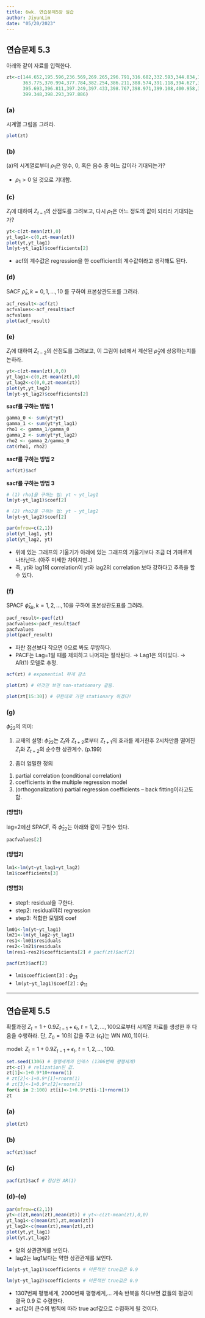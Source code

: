 ```yaml
---
title: 6wk. 연습문제5장 실습
author: JiyunLim
date: "05/20/2023"
---
```


## 연습문제 5.3 
아래와 같이 자료를 입력한다. 
```r
zt<-c(144.652,195.596,236.569,269.265,296.791,316.682,332.593,344.834,356.644,
      363.775,370.994,377.784,382.254,386.211,388.574,391.118,394.627,395.785,
      395.693,396.811,397.249,397.433,398.767,398.971,399.108,400.958,398.660,
      399.348,398.293,397.886)
```

### (a) 
시계열 그림을 그려라.
```r
plot(zt)
```

### (b) 
(a)의 시계열로부터 $\rho_1$은 양수, $0$, 혹은 음수 중 어느 값이라 기대되는가?

- $\rho_1>0$ 일 것으로 기대함. 


### (c)
$Z_t$에 대하여 $Z_{t-1}$의 산점도를 그려보고, 다시 $\rho_1$은 어느 정도의 값이 되리라 기대되는가?
```r
yt<-c(zt-mean(zt),0)
yt_lag1<-c(0,zt-mean(zt))
plot(yt,yt_lag1)
lm(yt~yt_lag1)$coefficients[2]
```
- acf의 계수값은 regression을 한 coefficient의 계수값이라고 생각해도 된다.

### (d)
SACF $\hat{\rho}_k,k=0,1,\dots,10$ 를 구하여 표본상관도표를 그려라.
```r
acf_result<-acf(zt)
acfvalues<-acf_result$acf
acfvalues
plot(acf_result)
```

### (e)
$Z_t$에 대하여 $Z_{t-2}$의 산점도를 그려보고, 이 그림이 (d)에서 계산된 $\hat{\rho}_2$에 상응하는지를 논하라.
```r
yt<-c(zt-mean(zt),0,0)
yt_lag1<-c(0,zt-mean(zt),0)
yt_lag2<-c(0,0,zt-mean(zt))
plot(yt,yt_lag2)
lm(yt~yt_lag2)$coefficients[2]
```
**sacf를 구하는 방법 1**
```r
gamma_0 <- sum(yt*yt)
gamma_1 <- sum(yt*yt_lag1)
rho1 <- gamma_1/gamma_0
gamma_2 <- sum(yt*yt_lag2)
rho2 <- gamma_2/gamma_0
cat(rho1, rho2)
```
**sacf를 구하는 방법 2**
```r
acf(zt)$acf
```
**sacf를 구하는 방법 3**
```r
# (1) rho1을 구하는 법: yt ~ yt_lag1
lm(yt~yt_lag1)$coef[2]

# (2) rho2을 구하는 법: yt ~ yt_lag2
lm(yt~yt_lag2)$coef[2]
```

```r
par(mfrow=c(2,1))
plot(yt_lag1, yt)
plot(yt_lag2, yt)
```
- 위에 있는 그래프의 기울기가 아래에 있는 그래프의 기울기보다 조금 더 가파르게 나타난다. (아주 미세한 차이지만..)
- 즉, yt와 lag1의 correlation이 yt와 lag2의 correlation 보다 강하다고 추측을 할 수 있다.


### (f)
SPACF $\hat{\phi}_{kk},k=1,2,\dots,10$을 구하여 표본상관도표를 그려라.
```r
pacf_result<-pacf(zt)
pacfvalues<-pacf_result$acf
pacfvalues
plot(pacf_result)
```
- 파란 점선보다 작으면 $0$으로 봐도 무방하다.
- PACF는 Lag=1일 때를 제외하고 나머지는 절삭된다. $\to$  Lag1은 의미있다. $\to$ AR(1) 모델로 추정.

```r
acf(zt) # exponential 하게 감소
```
```r
plot(zt) # 이것만 보면 non-stationary 같음.
```
```r
plot(zt[15:30]) # 무한대로 가면 stationary 하겠다!
```

### (g)
$\hat{\phi}_{22}$의 의미: 

1. 교재의 설명: $\hat{\phi}_{22}$는 $Z_t$와 $Z_{t+2}$로부터 $Z_{t+1}$의 효과를 제거한후 2시차만큼 떨어진 $Z_t$와 $Z_{t+2}$의 순수한 상관계수. (p.199)

2. 좀더 엄밀한 정의 
(1) partial correlation (conditional correlation) 
(2) coefficients in the multiple regression model 
(3) (orthogonalization) partial regression coefficients -- back fitting이라고도 함.

#### (방법1) 
lag=2에선 SPACF, 즉 $\hat{\phi}_{22}$는 아래와 같이 구할수 있다. 
```r
pacfvalues[2]
```
#### (방법2) 
```r
lm1<-lm(yt~yt_lag1+yt_lag2)
lm1$coefficients[3]
```
#### (방법3) 
- step1: residual을 구한다.
- step2: residual끼리 regression
- step3: 적합한 모델의 coef
```r
lm01<-lm(yt~yt_lag1)
lm21<-lm(yt_lag2~yt_lag1)
res1<-lm01$residuals
res2<-lm21$residuals
lm(res1~res2)$coefficients[2] # pacf(zt)$acf[2]
```

```r
pacf(zt)$acf[2]
```

:::{.callout-note}
- `lm1$coefficient[3]` : $\phi_{21}$
- `lm(yt~yt_lag1)$coef[2]` : $\phi_{11}$
:::


--- 

## 연습문제 5.5
확률과정 $Z_t=1+0.9Z_{t-1}+\epsilon_t$, $t=1,2,\dots,100$으로부터 시계열 자료를 생성한 후 다음을 수행하라. 단, $Z_0=10$의 값을 주고 $\{\epsilon_t\}$는 $\text{WN}$ $N(0,1)$이다.


model: $Z_t=1+0.9Z_{t-1}+\epsilon_t$, $t=1,2,\dots,100$. 
```r
set.seed(1306) # 평행세계의 인덱스 (1306번째 평행세계)
zt<-c() # relization된 값.
zt[1]<-1+0.9*10+rnorm(1)
# zt[2]<-1+0.9*[1]+rnorm(1)
# zt[3]<-1+0.9*z[2]+rnorm(1)
for(i in 2:100) zt[i]<-1+0.9*zt[i-1]+rnorm(1)
zt
```
### (a) 
```r
plot(zt)
```
### (b)
```r
acf(zt)$acf
```
### (c)
```r
pacf(zt)$acf # 정상인 AR(1)
```
### (d)-(e)
```r
par(mfrow=c(2,1))
yt<-c(zt,mean(zt),mean(zt)) # yt<-c(zt-mean(zt),0,0)
yt_lag1<-c(mean(zt),zt,mean(zt))
yt_lag2<-c(mean(zt),mean(zt),zt)
plot(yt,yt_lag1)
plot(yt,yt_lag2)
```

- 양의 상관관계를 보인다.
- lag2는 lag1보다는 약한 상관관계를 보인다.


```r
lm(yt~yt_lag1)$coefficients # 이론적인 true값은 0.9
```

```r
lm(yt~yt_lag2)$coefficients # 이론적인 true값은 0.9
```

- 1307번째 평행세계, 2000번째 평행세계,... 계속 반복을 하다보면 값들의 평균이 결국 $0.9$ 로 수렴한다. 
- acf값이 큰수의 법칙에 따라 true acf값으로 수렴하게 될 것이다.















